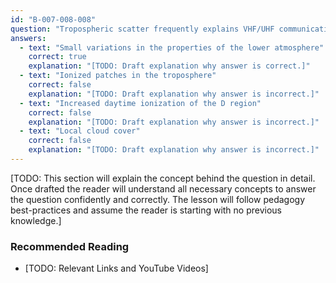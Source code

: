 ```yaml
---
id: "B-007-008-008"
question: "Tropospheric scatter frequently explains VHF/UHF communications well beyond the radio horizon. What makes this propagation mode possible?"
answers:
  - text: "Small variations in the properties of the lower atmosphere"
    correct: true
    explanation: "[TODO: Draft explanation why answer is correct.]"
  - text: "Ionized patches in the troposphere"
    correct: false
    explanation: "[TODO: Draft explanation why answer is incorrect.]"
  - text: "Increased daytime ionization of the D region"
    correct: false
    explanation: "[TODO: Draft explanation why answer is incorrect.]"
  - text: "Local cloud cover"
    correct: false
    explanation: "[TODO: Draft explanation why answer is incorrect.]"
---
```


[TODO: This section will explain the concept behind the question in detail. Once drafted the reader will understand all necessary concepts to answer the question confidently and correctly. The lesson will follow pedagogy best-practices and assume the reader is starting with no previous knowledge.]

### Recommended Reading

- [TODO: Relevant Links and YouTube Videos]
